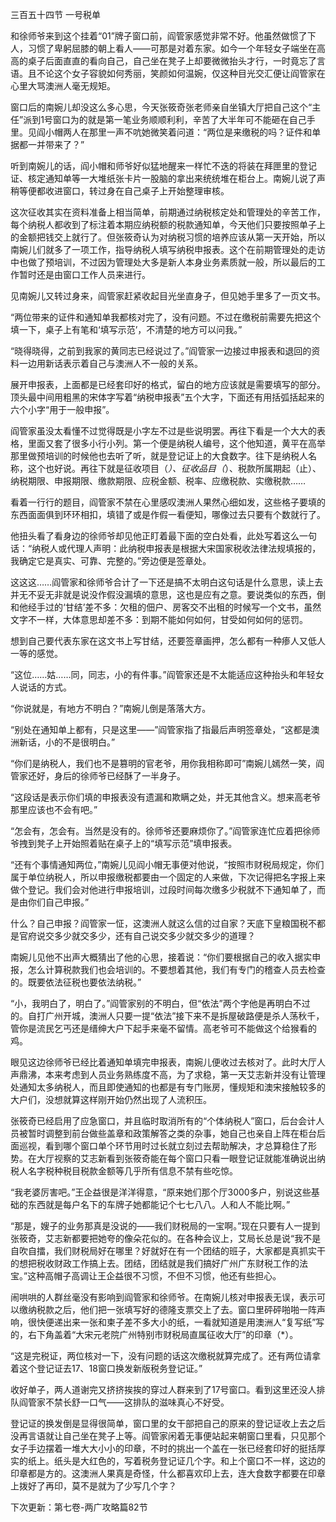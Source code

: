

三百五十四节 一号税单

和徐师爷来到这个挂着“01”牌子窗口前，阎管家感觉非常不好。他虽然做惯了下人，习惯了卑躬屈膝的朝上看人――可那是对着东家。如今一个年轻女子端坐在高高的桌子后面直直的看向自己，自己坐在凳子上却要微微抬头才行，一时竟忘了言语。且不论这个女子容貌如何秀丽，笑颜如何温婉，仅这种目光交汇便让阎管家在心里大骂澳洲人毫无规矩。

窗口后的南婉儿却没这么多心思，今天张筱奇张老师亲自坐镇大厅把自己这个“主任”派到1号窗口为的就是第一笔业务顺顺利利，辛苦了大半年可不能砸在自己手里。见阎小帽两人在那里一声不吭她微笑着问道：“两位是来缴税的吗？证件和单据都一并带来了？”

听到南婉儿的话，阎小帽和师爷好似猛地醒来一样忙不迭的将装在拜匣里的登记证、核定通知单等一大堆纸张卡片一股脑的拿出来统统堆在柜台上。南婉儿说了声稍等便都收进窗口，转过身在自己桌子上开始整理审核。

这次征收其实在资料准备上相当简单，前期通过纳税核定处和管理处的辛苦工作，每个纳税人都收到了标注着本期应纳税额的税款通知单，今天他们只要按照单子上的金额把钱交上就行了。但张筱奇认为对纳税习惯的培养应该从第一天开始，所以南婉儿们就多了一项工作，指导纳税人填写纳税申报表。这个在前期管理处的走访中也做了预培训，不过因为管理处大多是新人本身业务素质就一般，所以最后的工作暂时还是由窗口工作人员来进行。

见南婉儿又转过身来，阎管家赶紧收起目光坐直身子，但见她手里多了一页文书。

“两位带来的证件和通知单我都核对完了，没有问题。不过在缴税前需要先把这个填一下，桌子上有笔和‘填写示范’，不清楚的地方可以问我。”

“晓得晓得，之前到我家的黄同志已经说过了。”阎管家一边接过申报表和退回的资料一边用新话表示着自己与澳洲人不一般的关系。

展开申报表，上面都是已经套印好的格式，留白的地方应该就是需要填写的部分。顶头最中间用粗黑的宋体字写着“纳税申报表”五个大字，下面还有用括弧括起来的六个小字“用于一般申报”。

阎管家虽没太看懂不过觉得既是小字左不过是些说明罢。再往下看是一个大大的表格，里面又套了很多小行小列。第一个便是纳税人编号，这个他知道，黄平在高举那里做预培训的时候他也去听了听，就是登记证上的大食数字。往下是纳税人名称，这个也好说。再往下就是征收项目（*）、征收品目（*）、税款所属期起（止）、纳税期限、申报期限、缴款期限、应税金额、税率、应缴税款、实缴税款……

看着一行行的题目，阎管家不禁在心里感叹澳洲人果然心细如发，这些格子要填的东西面面俱到环环相扣，填错了或是作假一看便知，哪像过去只要有个数就行了。

他扭头看了看身边的徐师爷却见他正盯着最下面的空白处看，此处写着这么一句话：“纳税人或代理人声明：此纳税申报表是根据大宋国家税收法律法规填报的，我确定它是真实、可靠、完整的。”旁边便是签章处。

这这这……阎管家和徐师爷合计了一下还是搞不太明白这句话是什么意思，读上去并无不妥无非就是说没作假没漏填的意思，这也是应有之意。要说类似的东西，倒和他经手过的‘甘结’差不多：欠租的佃户、房客交不出租的时候写一个文书，虽然文字不一样，大体意思却差不多：到期不能如何如何，甘受如何如何的惩罚。

想到自己要代表东家在这文书上写甘结，还要签章画押，怎么都有一种瘆人又低人一等的感觉。

“这位……姑……同，同志，小的有件事。”阎管家还是不太能适应这种抬头和年轻女人说话的方式。

“你说就是，有地方不明白？”南婉儿倒是落落大方。

“别处在通知单上都有，只是这里――”阎管家指了指最后声明签章处，“这都是澳洲新话，小的不是很明白。”

“你们是纳税人，我们也不是篡明的官老爷，用你我相称即可”南婉儿嫣然一笑，阎管家还好，身后的徐师爷已经酥了一半身子。

“这段话是表示你们填的申报表没有遗漏和欺瞒之处，并无其他含义。想来高老爷那里应该也不会有吧。”

“怎会有，怎会有。当然是没有的。徐师爷还要麻烦你了。”阎管家连忙应着把徐师爷拽到凳子上开始照着贴在桌子上的“填写示范”填申报表。

“还有个事情通知两位，”南婉儿见阎小帽无事便对他说，“按照市财税局规定，你们属于单位纳税人，所以申报缴税都要由一个固定的人来做，下次记得把名字报上来做个登记。我们会对他进行申报培训，过段时间每次缴多少税就不下通知单了，而是由你们自己申报。”

什么？自己申报？阎管家一怔，这澳洲人就这么信的过自家？天底下皇粮国税不都是官府说交多少就交多少，还有自己说交多少就交多少的道理？

南婉儿见他不出声大概猜出了他的心思，接着说：“你们要根据自己的收入据实申报，怎么计算税款我们也会培训的。不要想着其他，我们有专门的稽查人员去检查的。既要依法征税也要依法纳税。”

“小，我明白了，明白了。”阎管家别的不明白，但“依法”两个字他是再明白不过的。自打广州开城，澳洲人只要一提“依法”接下来不是拆屋破路便是杀人荡秋千，管你是流民乞丐还是缙绅大户下起手来毫不留情。高老爷可不能做这个给猴看的鸡。

眼见这边徐师爷已经比着通知单填完申报表，南婉儿便收过去核对了。此时大厅人声鼎沸，本来考虑到人员业务熟练度不高，为了求稳，第一天艾志新并没有让管理处通知太多纳税人，而且即使通知的也都是有专门账房，懂规矩和澳宋接触较多的大户们，没想就算这样刚开始仍然出现了人流积压。

张筱奇已经启用了应急窗口，并且临时取消所有的“个体纳税人”窗口，后台会计人员被暂时调整到前台做些盖章和政策解答之类的杂事，她自己也亲自上阵在柜台后面巡视，看到哪个窗口单个环节用时过长就立刻过去帮助解决，才总算稳住了形势。在大厅视察的艾志新看到张筱奇能在每个窗口只看一眼登记证就能准确说出纳税人名字税种税目税款金额等几乎所有信息不禁有些吃惊。

“我老婆厉害吧。”王企益很是洋洋得意，“原来她们那个厅3000多户，别说这些基础的东西就是每户名下的车牌子她都能记个七七八八。人和人不能比啊。”

“那是，嫂子的业务那真是没说的――我们财税局的一宝啊。”现在只要有人一提到张筱奇，艾志新都要把她夸的像朵花似的。在各种会议上，艾局长总是说“我不是自吹自擂，我们财税局好在哪里？好就好在有一个团结的班子，大家都是真抓实干的想把税收财政工作搞上去。团结，团结就是我们搞好广州广东财税工作的法宝。”这种高帽子高调让王企益很不习惯，不但不习惯，他还有些担心。

闹哄哄的人群丝毫没有影响到阎管家和徐师爷。在南婉儿核对申报表无误，表示可以缴纳税款之后，他们把一张填写好的德隆支票交上了去。窗口里砰砰啪啪一阵声响，很快便递出来一张和柬子差不多大小的纸，一看就知道是用澳洲人“复写纸”写的，右下角盖着“大宋元老院广州特别市财税局直属征收大厅”的印章（*）。

“这是完税证，两位核对一下，没有问题的话这次缴税就算完成了。还有两位请拿着这个登记证去17、18窗口换发新版税务登记证。”

收好单子，两人道谢完又挤挤挨挨的穿过人群来到了17号窗口。看到这里还没人排队阎管家不禁长舒一口气――这排队的滋味真心不好受。

登记证的换发倒是显得很简单，窗口里的女干部把自己的原来的登记证收上去之后没再言语就让自己坐在凳子上等。阎管家闲着无事便站起来朝窗口里看，只见那个女子手边摆着一堆大大小小的印章，不时的挑出一个盖在一张已经套印好的挺括厚实的纸上。纸头是大红色的，写着税务登记证几个字。和上个窗口不一样，这边的印章都是方的。这澳洲人果真是奇怪，什么都喜欢印上去，连大食数字都要在印章上拨好了再印，莫不是就为了少写几个字？

下次更新：第七卷-两广攻略篇82节

